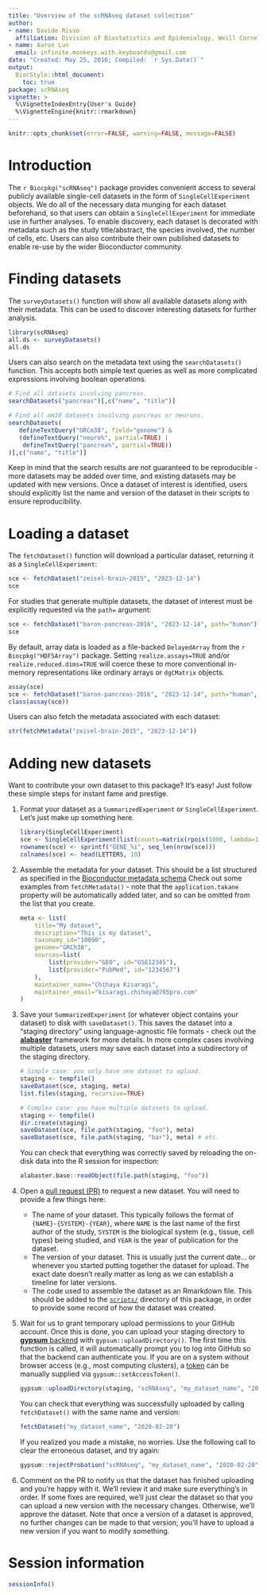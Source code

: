 ```yaml
---
title: "Overview of the scRNAseq dataset collection"
author: 
- name: Davide Risso
  affiliation: Division of Biostatistics and Epidemiology, Weill Cornell Medicine
- name: Aaron Lun
  email: infinite.monkeys.with.keyboards@gmail.com
date: "Created: May 25, 2016; Compiled: `r Sys.Date()`"
output:
  BiocStyle::html_document:
    toc: true
package: scRNAseq
vignette: >
  %\VignetteIndexEntry{User's Guide}
  %\VignetteEngine{knitr::rmarkdown}
---
```


```r
knitr::opts_chunk$set(error=FALSE, warning=FALSE, message=FALSE)
```

# Introduction

The `r Biocpkg("scRNAseq")` package provides convenient access to several publicly available single-cell datasets in the form of `SingleCellExperiment` objects.
We do all of the necessary data munging for each dataset beforehand, so that users can obtain a `SingleCellExperiment` for immediate use in further analyses.
To enable discovery, each dataset is decorated with metadata such as the study title/abstract, the species involved, the number of cells, etc.
Users can also contribute their own published datasets to enable re-use by the wider Bioconductor community. 

# Finding datasets 

The `surveyDatasets()` function will show all available datasets along with their metadata.
This can be used to discover interesting datasets for further analysis.

```r
library(scRNAseq)
all.ds <- surveyDatasets()
all.ds
```

Users can also search on the metadata text using the `searchDatasets()` function.
This accepts both simple text queries as well as more complicated expressions involving boolean operations.

```r
# Find all datasets involving pancreas.
searchDatasets("pancreas")[,c("name", "title")]

# Find all mm10 datasets involving pancreas or neurons.
searchDatasets(
   defineTextQuery("GRCm38", field="genome") &
   (defineTextQuery("neuro%", partial=TRUE) | 
    defineTextQuery("pancrea%", partial=TRUE))
)[,c("name", "title")]
```

Keep in mind that the search results are not guaranteed to be reproducible -
more datasets may be added over time, and existing datasets may be updated with new versions.
Once a dataset of interest is identified, users should explicitly list the name and version of the dataset in their scripts to ensure reproducibility.

# Loading a dataset

The `fetchDataset()` function will download a particular dataset, returning it as a `SingleCellExperiment`:

```r
sce <- fetchDataset("zeisel-brain-2015", "2023-12-14")
sce
```

For studies that generate multiple datasets, the dataset of interest must be explicitly requested via the `path=` argument:

```r
sce <- fetchDataset("baron-pancreas-2016", "2023-12-14", path="human")
sce
```

By default, array data is loaded as a file-backed `DelayedArray` from the `r Biocpkg("HDF5Array")` package.
Setting `realize.assays=TRUE` and/or `realize.reduced.dims=TRUE` will coerce these to more conventional in-memory representations like ordinary arrays or `dgCMatrix` objects.

```r
assay(sce)
sce <- fetchDataset("baron-pancreas-2016", "2023-12-14", path="human", realize.assays=TRUE)
class(assay(sce))
```

Users can also fetch the metadata associated with each dataset:

```r
str(fetchMetadata("zeisel-brain-2015", "2023-12-14"))
```

# Adding new datasets

Want to contribute your own dataset to this package?
It's easy!
Just follow these simple steps for instant fame and prestige. 

1. Format your dataset as a `SummarizedExperiment` or `SingleCellExperiment`.
   Let's just make up something here.

    ```r
    library(SingleCellExperiment)
    sce <- SingleCellExperiment(list(counts=matrix(rpois(1000, lambda=1), 100, 10)))
    rownames(sce) <- sprintf("GENE_%i", seq_len(nrow(sce)))
    colnames(sce) <- head(LETTERS, 10)
    ```

2. Assemble the metadata for your dataset.
   This should be a list structured as specified in the [Bioconductor metadata schema](https://artifactdb.github.io/bioconductor-metadata-index/bioconductor/v1.json)
   Check out some examples from `fetchMetadata()` - note that the `application.takane` property will be automatically added later, and so can be omitted from the list that you create.

    ```r
    meta <- list(
        title="My dataset",
        description="This is my dataset",
        taxonomy_id="10090",
        genome="GRCh38",
        sources=list(
            list(provider="GEO", id="GSE12345"),
            list(provider="PubMed", id="1234567")
        ),
        maintainer_name="Chihaya Kisaragi",
        maintainer_email="kisaragi.chihaya@765pro.com"
    )
    ```

3. Save your `SummarizedExperiment` (or whatever object contains your dataset) to disk with `saveDataset()`.
   This saves the dataset into a "staging directory" using language-agnostic file formats - check out the [**alabaster**](https://github.com/ArtifactDB/alabaster.base) framework for more details.
   In more complex cases involving multiple datasets, users may save each dataset into a subdirectory of the staging directory.

    ```r
    # Simple case: you only have one dataset to upload.
    staging <- tempfile()
    saveDataset(sce, staging, meta)
    list.files(staging, recursive=TRUE)
    
    # Complex case: you have multiple datasets to upload.
    staging <- tempfile()
    dir.create(staging)
    saveDataset(sce, file.path(staging, "foo"), meta)
    saveDataset(sce, file.path(staging, "bar"), meta) # etc.
    ```

   You can check that everything was correctly saved by reloading the on-disk data into the R session for inspection:

    ```r
    alabaster.base::readObject(file.path(staging, "foo"))
    ```

4. Open a [pull request (PR)](https://github.com/LTLA/scRNAseq/pulls) to request a new dataset.
   You will need to provide a few things here:
   - The name of your dataset.
     This typically follows the format of `{NAME}-{SYSTEM}-{YEAR}`, where `NAME` is the last name of the first author of the study,
     `SYSTEM` is the biological system (e.g., tissue, cell types) being studied,
     and `YEAR` is the year of publication for the dataset.
   - The version of your dataset.
     This is usually just the current date... or whenever you started putting together the dataset for upload.
     The exact date doesn't really matter as long as we can establish a timeline for later versions.
   - The code used to assemble the dataset as an Rmarkdown file.
     This should be added to the [`scripts/`](https://github.com/LTLA/scRNAseq/tree/master/scripts) directory of this package,
     in order to provide some record of how the dataset was created.

5. Wait for us to grant temporary upload permissions to your GitHub account.
   Once this is done, you can upload your staging directory to [**gypsum** backend](https://github.com/ArtifactDB/gypsum-worker) with `gypsum::uploadDirectory()`.
   The first time this function is called, it will automatically prompt you to log into GitHub so that the backend can authenticate you.
   If you are on a system without browser access (e.g., most computing clusters), a [token](https://github.com/settings/tokens) can be manually supplied via `gypsum::setAccessToken()`.

    ```r
    gypsum::uploadDirectory(staging, "scRNAseq", "my_dataset_name", "2020-02-20")
    ```

   You can check that everything was successfully uploaded by calling `fetchDataset()` with the same name and version:

    ```r
    fetchDataset("my_dataset_name", "2020-02-20")
    ```

   If you realized you made a mistake, no worries.
   Use the following call to clear the erroneous dataset, and try again:

    ```r
    gypsum::rejectProbation("scRNAseq", "my_dataset_name", "2020-02-20")
    ```

6. Comment on the PR to notify us that the dataset has finished uploading and you're happy with it.
   We'll review it and make sure everything's in order.
   If some fixes are required, we'll just clear the dataset so that you can upload a new version with the necessary changes.
   Otherwise, we'll approve the dataset.
   Note that once a version of a dataset is approved, no further changes can be made to that version;
   you'll have to upload a new version if you want to modify something.

# Session information {-}

```r
sessionInfo()
```
